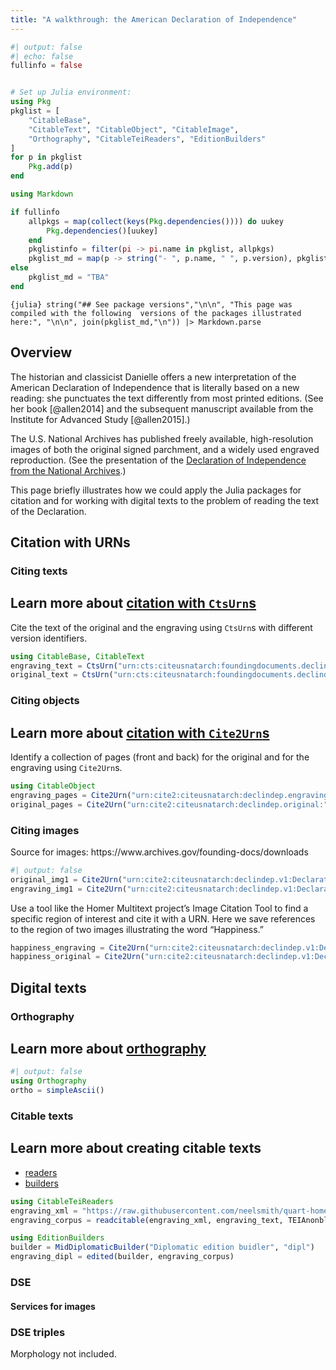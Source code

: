 ```yaml
---
title: "A walkthrough: the American Declaration of Independence"
---
```



```julia
#| output: false
#| echo: false
fullinfo = false


# Set up Julia environment:
using Pkg
pkglist = [
    "CitableBase", 
    "CitableText", "CitableObject", "CitableImage",
    "Orthography", "CitableTeiReaders", "EditionBuilders"
]
for p in pkglist
    Pkg.add(p)    
end

using Markdown

if fullinfo
    allpkgs = map(collect(keys(Pkg.dependencies()))) do uukey
        Pkg.dependencies()[uukey]
    end
    pkglistinfo = filter(pi -> pi.name in pkglist, allpkgs) 
    pkglist_md = map(p -> string("- ", p.name, " ", p.version), pkglistinfo) |> sort
else
    pkglist_md = "TBA"
end
```


:::{.callout-tip collapse="true"}
`{julia} string("## See package versions","\n\n", "This page was compiled with the following  versions of the packages illustrated here:", "\n\n", join(pkglist_md,"\n")) |> Markdown.parse`
:::



## Overview


The historian and classicist Danielle offers a new interpretation of the American Declaration of Independence that is literally based on a new reading: she punctuates the text differently from most printed editions. (See her book [@allen2014] and the subsequent manuscript available from the Institute for Advanced Study [@allen2015].)

The U.S. National Archives has published freely available, high-resolution images of both the original signed parchment, and a widely used engraved reproduction. (See the presentation of the [Declaration of Independence from the National Archives](https://www.archives.gov/founding-docs/declaration).) 

This page briefly illustrates how we could apply the Julia packages for citation and for working with digital texts to the problem of reading the text of the Declaration.




## Citation with URNs

### Citing texts


:::{.callout-tip}
## Learn more about [citation with `CtsUrn`s](../cite/urns/cts.qmd) 
:::

Cite the text of the original and the engraving using `CtsUrn`s with different version identifiers.


```julia
using CitableBase, CitableText
engraving_text = CtsUrn("urn:cts:citeusnatarch:foundingdocuments.declindep.engraving:")
original_text = CtsUrn("urn:cts:citeusnatarch:foundingdocuments.declindep.original:")
```

### Citing objects

:::{.callout-tip}
## Learn more about [citation with `Cite2Urn`s](../cite/urns/cite2.qmd) 
:::

Identify a collection of pages (front and back) for the original and for the engraving using `Cite2Urn`s.

```julia
using CitableObject
engraving_pages = Cite2Urn("urn:cite2:citeusnatarch:declindep.engraving:")
original_pages = Cite2Urn("urn:cite2:citeusnatarch:declindep.original:")
```

### Citing images

Source for images: https://www.archives.gov/founding-docs/downloads

```julia
#| output: false
original_img1 = Cite2Urn("urn:cite2:citeusnatarch:declindep.v1:Declaration_Pg1of1_AC")
engraving_img1 = Cite2Urn("urn:cite2:citeusnatarch:declindep.v1:Declaration_Engrav_Pg1of1_AC")
```

Use a tool like the Homer Multitext project's Image Citation Tool to find a specific region of interest and cite it with a URN. Here we save references to the region of two images illustrating the word "Happiness."

```julia
happiness_engraving = Cite2Urn("urn:cite2:citeusnatarch:declindep.v1:Declaration_Engrav_Pg1of1_AC@0.4672,0.1935,0.07188,0.01804")
happiness_original = Cite2Urn("urn:cite2:citeusnatarch:declindep.v1:Declaration_Pg1of1_AC@0.4765,0.1892,0.07596,0.01857")
```



## Digital texts

### Orthography

:::{.callout-tip}
## Learn more about [orthography](../digitexts/orthography/) 
:::


```julia
#| output: false
using Orthography
ortho = simpleAscii()
```

### Citable texts
:::{.callout-tip}
## Learn more about creating citable texts

- [readers](../digitexts/editions/markupreaders.qmd)
- [builders](../digitexts/editions/editionbuilders.qmd)
:::

```julia
using CitableTeiReaders
engraving_xml = "https://raw.githubusercontent.com/neelsmith/quart-home/main/walkthrough/adoi/declaration_engraving.xml"
engraving_corpus = readcitable(engraving_xml, engraving_text, TEIAnonblock, UrlReader)
```


```julia
using EditionBuilders
builder = MidDiplomaticBuilder("Diplomatic edition buidler", "dipl")
engraving_dipl = edited(builder, engraving_corpus)
```


### DSE

#### Services for images

### DSE triples


Morphology not included.